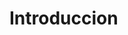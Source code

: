 # Introduccion 

<!-- 2 - 3 paginas -->
<!-- > Planteamiento del problema: la importancia del tema  -->

